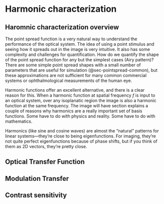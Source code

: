 # Harmonic characterization

## Haromnic characterization overview
The point spread function is a very natural way to understand the performance of the optical system.  The idea of using a point stimulus and seeing how it spreads out in the image is very intuitive.  It also has some complexity and challenges for quantification. How do we quantify the shape of the point spread function for any but the simplest cases (Airy pattern)?  There are some simple point spread shapes with a small number of parameters that are useful for simulation (@sec-pointspread-common), but these approximations are not sufficient for many common commercial systems or ophthalmological measurements of the human eye.

Harmonic functions offer an excellent alternative, and there is a clear reason for this. When a harmonic function at spatial frequency $f$ is input to an optical system, over any isoplanatic region the image is also a harmonic function at the same frequency.  The image will have  section explains a couple of reasons why harmonics are a really important set of basis functions. Some have to do with physics and reality.  Some have to do with mathematics.

Harmonics (like sine and cosine waves) are almost the “natural” patterns for linear systems—they’re close to being eigenfunctions. For imaging, they’re not quite perfect eigenfunctions because of phase shifts, but if you think of them as 2D vectors, they’re pretty close.

## Optical Transfer Function

## Modulation Transfer

## Contrast sensitivity


